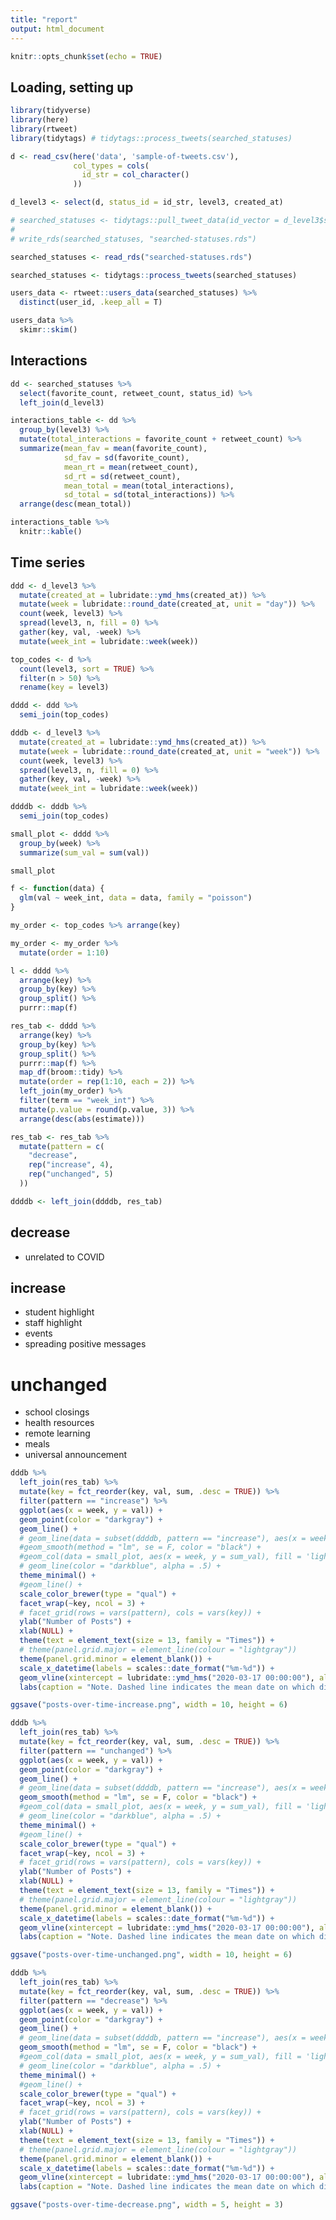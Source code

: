 ```yaml
---
title: "report"
output: html_document
---
```


```r
knitr::opts_chunk$set(echo = TRUE)
```

## Loading, setting up

```r
library(tidyverse)
library(here)
library(rtweet)
library(tidytags) # tidytags::process_tweets(searched_statuses)

d <- read_csv(here('data', 'sample-of-tweets.csv'),
              col_types = cols(
                id_str = col_character()
              ))

d_level3 <- select(d, status_id = id_str, level3, created_at)

# searched_statuses <- tidytags::pull_tweet_data(id_vector = d_level3$status_id)
#
# write_rds(searched_statuses, "searched-statuses.rds")

searched_statuses <- read_rds("searched-statuses.rds")

searched_statuses <- tidytags::process_tweets(searched_statuses)

users_data <- rtweet::users_data(searched_statuses) %>%
  distinct(user_id, .keep_all = T)

users_data %>%
  skimr::skim()
```

## Interactions

```r
dd <- searched_statuses %>%
  select(favorite_count, retweet_count, status_id) %>%
  left_join(d_level3)

interactions_table <- dd %>%
  group_by(level3) %>%
  mutate(total_interactions = favorite_count + retweet_count) %>%
  summarize(mean_fav = mean(favorite_count),
            sd_fav = sd(favorite_count),
            mean_rt = mean(retweet_count),
            sd_rt = sd(retweet_count),
            mean_total = mean(total_interactions),
            sd_total = sd(total_interactions)) %>%
  arrange(desc(mean_total))

interactions_table %>% 
  knitr::kable()
```

## Time series

```r
ddd <- d_level3 %>%
  mutate(created_at = lubridate::ymd_hms(created_at)) %>%
  mutate(week = lubridate::round_date(created_at, unit = "day")) %>%
  count(week, level3) %>%
  spread(level3, n, fill = 0) %>%
  gather(key, val, -week) %>%
  mutate(week_int = lubridate::week(week))

top_codes <- d %>%
  count(level3, sort = TRUE) %>%
  filter(n > 50) %>%
  rename(key = level3)

dddd <- ddd %>%
  semi_join(top_codes)

dddb <- d_level3 %>%
  mutate(created_at = lubridate::ymd_hms(created_at)) %>%
  mutate(week = lubridate::round_date(created_at, unit = "week")) %>%
  count(week, level3) %>%
  spread(level3, n, fill = 0) %>%
  gather(key, val, -week) %>%
  mutate(week_int = lubridate::week(week))

ddddb <- dddb %>%
  semi_join(top_codes)

small_plot <- dddd %>% 
  group_by(week) %>% 
  summarize(sum_val = sum(val))

small_plot
```

```r
f <- function(data) {
  glm(val ~ week_int, data = data, family = "poisson")
}

my_order <- top_codes %>% arrange(key)

my_order <- my_order %>%
  mutate(order = 1:10)

l <- dddd %>%
  arrange(key) %>%
  group_by(key) %>%
  group_split() %>%
  purrr::map(f)

res_tab <- dddd %>%
  arrange(key) %>%
  group_by(key) %>%
  group_split() %>%
  purrr::map(f) %>%
  map_df(broom::tidy) %>%
  mutate(order = rep(1:10, each = 2)) %>%
  left_join(my_order) %>%
  filter(term == "week_int") %>%
  mutate(p.value = round(p.value, 3)) %>%
  arrange(desc(abs(estimate)))

res_tab <- res_tab %>%
  mutate(pattern = c(
    "decrease",
    rep("increase", 4),
    rep("unchanged", 5)
  ))

ddddb <- left_join(ddddb, res_tab)
```

## decrease

- unrelated to COVID 

## increase

- student highlight
- staff highlight
- events 
- spreading positive messages

# unchanged

- school closings
- health resources 
- remote learning 
- meals
- universal announcement

```r
dddb %>%
  left_join(res_tab) %>% 
  mutate(key = fct_reorder(key, val, sum, .desc = TRUE)) %>% 
  filter(pattern == "increase") %>% 
  ggplot(aes(x = week, y = val)) +
  geom_point(color = "darkgray") +
  geom_line() +
  # geom_line(data = subset(ddddb, pattern == "increase"), aes(x = week, y = val, group = key)) +
  #geom_smooth(method = "lm", se = F, color = "black") +
  #geom_col(data = small_plot, aes(x = week, y = sum_val), fill = 'lightgray') +
  # geom_line(color = "darkblue", alpha = .5) +
  theme_minimal() +
  #geom_line() +
  scale_color_brewer(type = "qual") +
  facet_wrap(~key, ncol = 3) +
  # facet_grid(rows = vars(pattern), cols = vars(key)) +
  ylab("Number of Posts") +
  xlab(NULL) +
  theme(text = element_text(size = 13, family = "Times")) +
  # theme(panel.grid.major = element_line(colour = "lightgray"))
  theme(panel.grid.minor = element_blank()) +
  scale_x_datetime(labels = scales::date_format("%m-%d")) +
  geom_vline(xintercept = lubridate::ymd_hms("2020-03-17 00:00:00"), alpha = .8, linetype = "dashed") +
  labs(caption = "Note. Dashed line indicates the mean date on which districts closed.")

ggsave("posts-over-time-increase.png", width = 10, height = 6)

dddb %>%
  left_join(res_tab) %>% 
  mutate(key = fct_reorder(key, val, sum, .desc = TRUE)) %>% 
  filter(pattern == "unchanged") %>% 
  ggplot(aes(x = week, y = val)) +
  geom_point(color = "darkgray") +
  geom_line() +
  # geom_line(data = subset(ddddb, pattern == "increase"), aes(x = week, y = val, group = key)) +
  geom_smooth(method = "lm", se = F, color = "black") +
  #geom_col(data = small_plot, aes(x = week, y = sum_val), fill = 'lightgray') +
  # geom_line(color = "darkblue", alpha = .5) +
  theme_minimal() +
  #geom_line() +
  scale_color_brewer(type = "qual") +
  facet_wrap(~key, ncol = 3) +
  # facet_grid(rows = vars(pattern), cols = vars(key)) +
  ylab("Number of Posts") +
  xlab(NULL) +
  theme(text = element_text(size = 13, family = "Times")) +
  # theme(panel.grid.major = element_line(colour = "lightgray"))
  theme(panel.grid.minor = element_blank()) +
  scale_x_datetime(labels = scales::date_format("%m-%d")) +
  geom_vline(xintercept = lubridate::ymd_hms("2020-03-17 00:00:00"), alpha = .8, linetype = "dashed") +
  labs(caption = "Note. Dashed line indicates the mean date on which districts closed.")

ggsave("posts-over-time-unchanged.png", width = 10, height = 6)

dddb %>%
  left_join(res_tab) %>% 
  mutate(key = fct_reorder(key, val, sum, .desc = TRUE)) %>% 
  filter(pattern == "decrease") %>% 
  ggplot(aes(x = week, y = val)) +
  geom_point(color = "darkgray") +
  geom_line() +
  # geom_line(data = subset(ddddb, pattern == "increase"), aes(x = week, y = val, group = key)) +
  geom_smooth(method = "lm", se = F, color = "black") +
  #geom_col(data = small_plot, aes(x = week, y = sum_val), fill = 'lightgray') +
  # geom_line(color = "darkblue", alpha = .5) +
  theme_minimal() +
  #geom_line() +
  scale_color_brewer(type = "qual") +
  facet_wrap(~key, ncol = 3) +
  # facet_grid(rows = vars(pattern), cols = vars(key)) +
  ylab("Number of Posts") +
  xlab(NULL) +
  theme(text = element_text(size = 13, family = "Times")) +
  # theme(panel.grid.major = element_line(colour = "lightgray"))
  theme(panel.grid.minor = element_blank()) +
  scale_x_datetime(labels = scales::date_format("%m-%d")) +
  geom_vline(xintercept = lubridate::ymd_hms("2020-03-17 00:00:00"), alpha = .8, linetype = "dashed") +
  labs(caption = "Note. Dashed line indicates the mean date on which districts closed.")

ggsave("posts-over-time-decrease.png", width = 5, height = 3)
```
